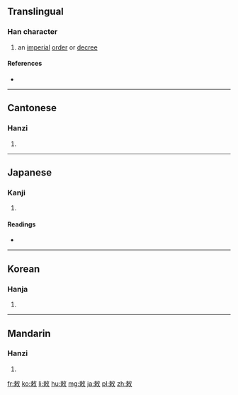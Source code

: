 {{also|勅}}
==Translingual==

===Han character===
{{Han char|rn=66|rad=攴|as=07|sn=11|four=5894<sub>0</sub>|canj=木中人大 (DLOK)|ids=⿰[[束]][[攵]]}}

# an [[imperial]] [[order]] or [[decree]]

====References====
* {{Han ref|kx=0471.130|dkj=13225|dj=0823.130|hdz=21460.030|uh=6555|ud=25941|bh=B1D5|bd=45525}}

----

==Cantonese==

===Hanzi===
{{yue-hanzi|jyut=|y=chik1}}

# {{defn|lang=yue|sort=攴07}}

----

==Japanese==

===Kanji===
{{ja-kanji|grade=|rs=攴07}}

# {{defn|lang=ja|sort=攴07}}

====Readings====
* {{ja-readings|on=[[ちょく]] (choku)|kun=[[いましめる]] (imashimeru), [[みことのり]] (mikotonori)}}

----

==Korean==

===Hanja===
{{ko-hanja|hangeul=[[칙]]|eumhun=|rv=chik|mr=ch'ik|y=chik}}

# {{defn|lang=ko|sort=攴07}}

----

==Mandarin==

===Hanzi===
{{cmn-hanzi|pin=[[chì]] ([[chi4]])|wg=ch'ih<sup>4</sup>}}

# {{defn|lang=cmn|sort=攴07}}

[[fr:敕]]
[[ko:敕]]
[[li:敕]]
[[hu:敕]]
[[mg:敕]]
[[ja:敕]]
[[pl:敕]]
[[zh:敕]]